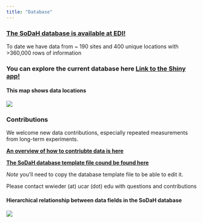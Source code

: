 ```yaml
---
title: "Database"
---
```


<!-- Start Writing Below in Markdown -->


### [The SoDaH database is available at EDI!](https://doi.org/10.5194/essd-2020-195)
  To date we have data from ~ 190 sites and 400 unique locations with >360,000 rows of information

### You can explore the current database here [**Link to the Shiny app!**](https://cosima.nceas.ucsb.edu/lter-som/)

#### This map shows data locations
![](images/fig4.jpg)
  
### Contributions
  We welcome new data contributions, especially repeated measurements from long-term experiments. 

[**An overview of how to contriubte data is here**](https://drive.google.com/file/d/1PCyhULsPMGNlKYgmqOTz7TKBXdC3tINJ/view?usp=sharing)

[**The SoDaH database template file cound be found here**](https://docs.google.com/spreadsheets/d/1dUr1Vwds51u0SVeRm6O7CNcv_IHOsAySucWKQz4W28o/edit?usp=sharing)

*Note* you'll need to copy the database template file to be able to edit it.
  
Please contact wwieder (at) ucar (dot) edu with questions and contributions


#### Hierarchical relationship between data fields in the SoDaH database
![ ](images/Fig2_dataRelationships_horizontal.png)  
